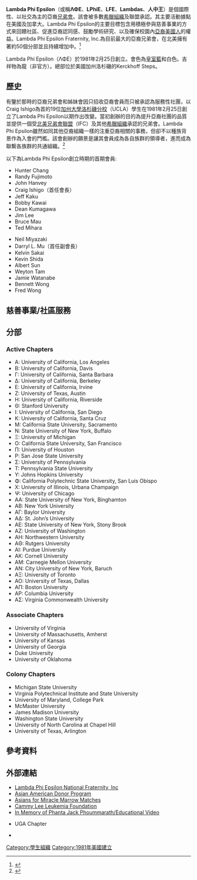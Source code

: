{{Notchinesetitle|time=2021-05-19T10:54:20+00:00}}
'''Lambda Phi Epsilon'''（或稱'''ΛΦΕ'''、'''LPhiE'''、'''LFE'''、'''Lambdas'''、'''人中王'''）是個國際性、以社交為主的亞裔[[兄弟會|兄弟會]]。該會被多數[[兄弟會與姊妹會|希臘組織]]及聯盟承認。其主要活動據點在美國及加拿大。Lambda Phi Epsilon的主要目標包含用積極參與慈善事業的方式來回饋社區、促進亞裔認同感、鼓勵學術研究、以及確保校園內[[亞裔美國人|亞裔美國人]]的權益。Lambda Phi Epsilon Fraternity, Inc.為目前最大的亞裔兄弟會，在北美擁有著約50個分部並且持續增加中。<ref name="UCLAMarrow">{{cite news | last = Kwek | first = Jessica | title = Fraternity Holds Campus Marrow Drive | url = http://www.dailybruin.ucla.edu/news/2000/may/17/fraternity-holds-campus-marrow | publisher = Daily Bruin | date = 2000-05-17 | accessdate = 2007-12-04 | deadurl = yes | archiveurl = https://web.archive.org/web/20081208025733/http://www.dailybruin.ucla.edu/news/2000/may/17/fraternity-holds-campus-marrow/ | archivedate = 2008-12-08 }}</ref>

Lambda Phi Epsilon（ΛΦΕ）於1981年2月25日創立。會色為[[皇室藍|皇室藍]]和白色。吉祥物為龍（非官方）。總部位於美國加州洛杉磯的Kerckhoff Steps。

== 歷史 ==
有鑒於那時的亞裔兄弟會和姊妹會因只招收亞裔會員而只被承認為服務性社團，以Craig Ishigo為首的19位[[洛杉磯加利福尼亞大學|加州大學洛杉磯分校]]（UCLA）學生在1981年2月25日創立了Lambda Phi Epsilon以期作出改變。當初創辦的目的為提升亞裔社團的品質並提供一個受[[北美兄弟會聯盟|北美兄弟會聯盟]]（IFC）及其他[[兄弟會與姊妹會|希臘組織]]承認的兄弟會。Lambda Phi Epsilon雖然如同其他亞裔組織一樣的注重亞裔相關的事務，但卻不以種族背景作為入會的門檻。該會創辦的願景是讓其會員成為各自族群的領導者，進而成為聯繫各族群的共通組織。<ref name="LPEAbout">{{cite web |url=http://www.lambdaphiepsilon.com/about.php |title=Lambda Phi Epsilon National Fraternity - About |accessdate=2008-04-22 |publisher=Lambda Phi Epsilon National Fraternity |date=2007 |deadurl=yes |archiveurl=https://web.archive.org/web/20090211130555/http://www.lambdaphiepsilon.com/about.php |archivedate=2009-02-11 }}</ref>

以下為Lambda Phi Epsilon創立時期的首期會員:
{{col-begin}}
{{col-4}}
* Hunter Chang
* Randy Fujimoto
* John Hanvey
* Craig Ishigo（首任會長）
* Jeff Kaku
* Bobby Kawai
* Dean Kumagawa
* Jim Lee
* Bruce Mau
* Ted Mihara
{{col-4}}
* Neil Miyazaki
* Darryl L. Mu（首任副會長）
* Kelvin Sakai
* Kevin Shida
* Albert Sun
* Weyton Tam
* Jamie Watanabe
* Bennett Wong
* Fred Wong
{{col-4}}
{{col-4}}
{{col-end}}

== 慈善事業/社區服務 ==

== 分部 ==
===Active Chapters===
*Α: University of California, Los Angeles
*Β: University of California, Davis
*Γ: University of California, Santa Barbara
*Δ: University of California, Berkeley
*Ε: University of California, Irvine
*Ζ: University of Texas, Austin
*Η: University of California, Riverside
*Θ: Stanford University
*Ι: University of California, San Diego
*Κ: University of California, Santa Cruz
*Μ: California State University, Sacramento
*N: State University of New York, Buffalo
*Ξ: University of Michigan
*Ο: California State University, San Francisco
*Π: University of Houston
*Ρ: San Jose State University
*Σ: University of Pennsylvania
*T: Pennsylvania State University
*Y: Johns Hopkins University
*Φ: California Polytechnic State University, San Luis Obispo
*X: University of Illinois, Urbana Champaign
*Ψ: University of Chicago
*AA: State University of New York, Binghamton
*AB: New York University
*AΓ: Baylor University
*AΔ: St. John’s University
*AΕ: State University of New York, Stony Brook
*AZ: University of Washington
*AH: Northwestern University
*AΘ: Rutgers University
*AI: Purdue University
*AK: Cornell University
*AM: Carnegie Mellon University
*AN: City University of New York, Baruch
*AΞ: University of Toronto
*AO: University of Texas, Dallas
*AΠ: Boston University
*AP: Columbia University
*AΣ: Virginia Commonwealth University

===Associate Chapters===
*University of Virginia
*University of Massachusetts, Amherst
*University of Kansas
*University of Georgia
*Duke University
*University of Oklahoma

===Colony Chapters===
*Michigan State University
*Virginia Polytechnical Institute and State University
*University of Maryland, College Park
*McMaster University
*James Madison University
*Washington State University
*University of North Carolina at Chapel Hill
*University of Texas, Arlington

== 參考資料 ==
{{reflist}}

== 外部連結 ==
*[http://www.lambdaphiepsilon.com/ Lambda Phi Epsilon National Fraternity, Inc] {{Wayback|url=http://www.lambdaphiepsilon.com/ |date=20210202060609 }}
*[http://www.aadp.org/ Asian American Donor Program] {{Wayback|url=http://www.aadp.org/ |date=20210126165606 }}
*[http://www.asianmarrow.org/ Asians for Miracle Marrow Matches] {{Wayback|url=http://www.asianmarrow.org/ |date=20200808100501 }}
*[https://web.archive.org/web/20100919152443/http://cllf.org/ Cammy Lee Leukemia Foundation]
*[http://inmemoryofjack.com/ In Memory of Phanta Jack Phoummarath/Educational Video] {{Wayback|url=http://inmemoryofjack.com/ |date=20210130171400 }}
*{{cite news | last = Parker | first = Pearman | title = Blood Drive Keeps Georgia Stayin' Alive | url = http://media.www.redandblack.com/media/storage/paper871/news/2007/01/31/News/Blood.Drive.Keeps.Georgia.Stayin.Alive-2686475.shtml | publisher = The Red and Black Publishing Company Inc | date = 2007-01-31 | accessdate = 2008-08-20 | deadurl = yes | archiveurl = https://web.archive.org/web/20081208023408/http://media.www.redandblack.com/media/storage/paper871/news/2007/01/31/News/Blood.Drive.Keeps.Georgia.Stayin.Alive-2686475.shtml | archivedate = 2008-12-08 }} UGA Chapter
*{{cite news | last = Tadena | first = Nathalie | title = Former members of Lambda Phi Epsilon work with others to start group and spread awareness | url = http://media.www.dailynorthwestern.com/media/storage/paper853/news/2009/02/13/Campus/Former.Members.Of.Lambda.Phi.Epsilon.Work.With.Others.To.Start.Group.And.Spread-3628962.shtml | publisher = The Daily Northwestern | date = 2009-02-13 | accessdate = 2009-02-24 | deadurl = yes | archiveurl = https://web.archive.org/web/20090216022359/http://media.www.dailynorthwestern.com/media/storage/paper853/news/2009/02/13/Campus/Former.Members.Of.Lambda.Phi.Epsilon.Work.With.Others.To.Start.Group.And.Spread-3628962.shtml | archivedate = 2009-02-16 }}

[[Category:學生組織|Category:學生組織]]
[[Category:1981年美國建立|Category:1981年美國建立]]